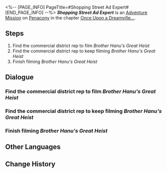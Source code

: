<%-- [PAGE_INFO]
PageTitle=#Shopping Street Ad Expert#
[END_PAGE_INFO] --%>
{{Stub|Dialogue.}}
{{Mission Infobox
|id            = 8022120
|title         = 
|image         = <!--Mission Shopping Street Ad Expert.png-->
|type          = Adventure
|event_name    = 
|chapter       = Once Upon a Dreamville...
|requirements  = {{cx}}<!--Hidden Exploration Objective ID 8022105--> completed
|summary       = <!--official mission summary from Fate's Atlas-->
|characters    = Business Street Rep; Trailblazer
|startLocation = [[Penacony]] - [[Clock Studios Theme Park]]
|world         = Penacony
|area          = Clock Studios Theme Park
|prev          = 
|next          = 
|rewards       = Credit*5,000
}}
'''''Shopping Street Ad Expert''''' is an [[Adventure Mission]] on [[Penacony]] in the chapter [[Once Upon a Dreamville...]].

==Steps==
# Find the commercial district rep to film ''Brother Hanu's Great Heist''
# Find the commercial district rep to keep filming ''Brother Hanu's Great Heist''
# Finish filming ''Brother Hanu's Great Heist''

<!--
==Gameplay Notes==

--><!--
==Trial Character==

-->
==Dialogue==
{{Stub Dialogue}}
===Find the commercial district rep to film ''Brother Hanu's Great Heist''===
{{Mission Description|type=adventure|location=Clock Studios Theme Park|The ''Dreamjoy Memoir'' crew accepted the collaboration from Penacony merchants and planned an commercial named ''Brother Hanu's Great Heist''. Go help them!}}
{{Dialogue Start}}
:{{tx}}
{{Dialogue End}}

===Find the commercial district rep to keep filming ''Brother Hanu's Great Heist''===
{{Dialogue Start}}
:{{tx}}
{{Dialogue End}}

===Finish filming ''Brother Hanu's Great Heist''===
{{Mission Description|type=adventure|location=<!--to be added-->|update|Filming for the advertisement ''Brother Hanu's Great Heist'' is finished. Go show it to the client!}}
{{Dialogue Start}}
:{{tx}}
{{Dialogue End}}

==Other Languages==
{{Other Languages
|en   = Shopping Street Ad Expert
|zhs  = 商店街广告专家
|zht  = 商店街廣告專家
|ja   = 商店街の広告専門家
|ko   = 상점가 광고 전문가
|es   = Exper{{MC|f=ta|m=to}} en publicidad de la calle comercial
|fr   = Doctorat en publicité mention rue des affaires
|ru   = Эксперт уличной рекламы
|th   = กูรูโฆษณาในย่านการค้า
|vi   = Chuyên Gia Quảng Cáo Phố Thương Mại
|de   = {{MC|f=Werbespezialistin|m=Werbespezialist}} der Einkaufsstraße
|id   = Ahli Iklan Pusat Perbelanjaan
|pt   = Especialista em Anúncios da Rua Comercial
}}

==Change History==
{{Change History|2.2}}
